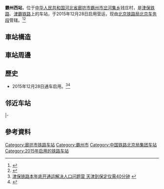{{Expand|time=2016-04-02T04:02:01+00:00}}
{{Infobox China railway station
|车站名称 =霸州西站
|图片 = Bazhouxi Railway Station (20190107140352).jpg
|图片介绍 = 车站站房
|车站拼音 = Bazhouxi
|英文名称 = Bazhouxi Railway Station
|车站代码 = 20383 
|电报码 = FOP
|拼音码 = BZX
|车站位置 = [[河北省|河北省]][[廊坊市|廊坊市]][[霸州市|霸州市]][[岔河集乡|岔河集乡]]钱庄村
|坐标 = {{coord|39|5|31.19|N|116|20|37.61|E|format=dms|display=inline,title}}
|归属 = [[北京铁路局|北京铁路局]][[北京车务段|北京车务段]]<ref>{{cite news|author=彭程|url=http://www.peoplerail.com/rail/show-477-255510-1.html|title=北京车务段加强春运期间安全风险防控|publisher=[[人民铁道|人民铁道网]]|date=2016-02-10|accessdate=2016-04-24|archive-date=2016-06-24|archive-url=https://web.archive.org/web/20160624062727/http://www.peoplerail.com/rail/show-477-255510-1.html|dead-url=no}}</ref>
|线路 = [[津保铁路|津保铁路]]、[[津霸铁路|津霸铁路]]
|车站等级 = 
|月台数目 = 2
|股道数目 = 4
}}
'''霸州西站'''，位于[[中华人民共和国|中华人民共和国]][[河北省|河北省]][[廊坊市|廊坊市]][[霸州市|霸州市]][[岔河集乡|岔河集乡]]钱庄村，是[[津保铁路|津保铁路]]、[[津霸铁路|津霸铁路]]上的车站，于2015年12月28日启用营运，现由[[北京铁路局|北京铁路局]][[北京车务段|北京车务段]]管辖。<ref>{{Cite web |url=http://www.ce.cn/cysc/jtys/csjt/201512/17/t20151217_7633235.shtml |title=津霸客专、霸徐铁路月底前正式开通 缓解首都交通压力 |accessdate=2016-04-02 |archive-date=2016-04-15 |archive-url=https://web.archive.org/web/20160415092931/http://www.ce.cn/cysc/jtys/csjt/201512/17/t20151217_7633235.shtml |dead-url=no }}</ref><ref>{{Cite web |url=http://www.jwb.com.cn/bd/201512/t20151218_4583909.html |title=“津保铁路”年底前开通 将开行列车27.5对 |access-date=2016-04-02 |archive-url=https://web.archive.org/web/20160414212328/http://www.jwb.com.cn/bd/201512/t20151218_4583909.html |archive-date=2016-04-14 |dead-url=yes }}</ref>

== 車站構造 ==
==車站周邊==

==歷史==
* 2015年12月28日通车启用。<ref>[http://www.scthsw.com/zongyi/13708.html 津保铁路本年底开通运解决人口问题营 天津到保定仅需40分钟] {{webarchive|url=https://web.archive.org/web/20160508234131/http://www.scthsw.com/zongyi/13708.html |date=2016-05-08 }}</ref><ref>{{Cite web |url=http://www.takefoto.cn/viewnews-623094.html |title=津保铁路年底开通运营 四大高速铁路网将无缝连接 |accessdate=2016-04-02 |archive-date=2016-05-07 |archive-url=https://web.archive.org/web/20160507233928/http://www.takefoto.cn/viewnews-623094.html |dead-url=no }}</ref>

== 邻近车站 ==
{{Start rail box|[[中国铁路|中国铁路]]}}
{{s-inop|[[胜芳站|胜芳站]]|{{站|天津西}}方向}}
{{s-line|[[津保铁路|津保铁路]]<br />← 37km 霸州西站 23km →}}
{{s-inop|[[白沟站|白沟站]]|{{站|保定}}、{{站|保定东}}方向}}
|-
{{s-inop|[[霸州站|霸州站]]|{{站|天津}}方向}}
{{s-line|[[津霸铁路|津霸铁路]]<br>← 6km 霸州西站 {{0}}{{0}}{{0}} {{0}}{{0}}}}
{{terminus}}
{{End box}}

==參考資料==
{{reflist}}

{{津保铁路}}
{{津霸铁路}}
[[Category:廊坊市铁路车站|Category:廊坊市铁路车站]]
[[Category:霸州市|Category:霸州市]]
[[Category:中国铁路北京局集团车站|Category:中国铁路北京局集团车站]]
[[Category:2015年启用的铁路车站|Category:2015年启用的铁路车站]]